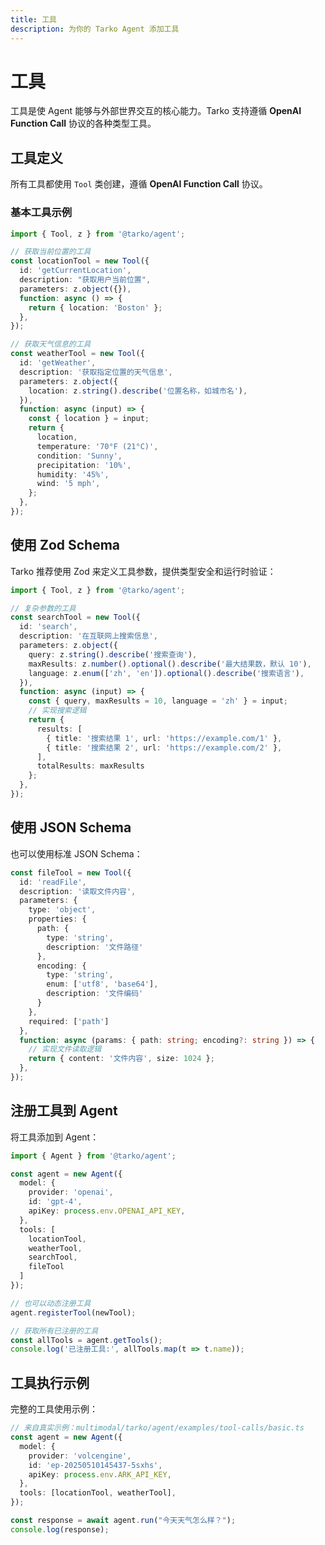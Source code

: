 ```yaml
---
title: 工具
description: 为你的 Tarko Agent 添加工具
---
```


# 工具

工具是使 Agent 能够与外部世界交互的核心能力。Tarko 支持遵循 **OpenAI Function Call** 协议的各种类型工具。

## 工具定义

所有工具都使用 `Tool` 类创建，遵循 **OpenAI Function Call** 协议。

### 基本工具示例

```typescript
import { Tool, z } from '@tarko/agent';

// 获取当前位置的工具
const locationTool = new Tool({
  id: 'getCurrentLocation',
  description: "获取用户当前位置",
  parameters: z.object({}),
  function: async () => {
    return { location: 'Boston' };
  },
});

// 获取天气信息的工具
const weatherTool = new Tool({
  id: 'getWeather',
  description: '获取指定位置的天气信息',
  parameters: z.object({
    location: z.string().describe('位置名称，如城市名'),
  }),
  function: async (input) => {
    const { location } = input;
    return {
      location,
      temperature: '70°F (21°C)',
      condition: 'Sunny',
      precipitation: '10%',
      humidity: '45%',
      wind: '5 mph',
    };
  },
});
```

## 使用 Zod Schema

Tarko 推荐使用 Zod 来定义工具参数，提供类型安全和运行时验证：

```typescript
import { Tool, z } from '@tarko/agent';

// 复杂参数的工具
const searchTool = new Tool({
  id: 'search',
  description: '在互联网上搜索信息',
  parameters: z.object({
    query: z.string().describe('搜索查询'),
    maxResults: z.number().optional().describe('最大结果数，默认 10'),
    language: z.enum(['zh', 'en']).optional().describe('搜索语言'),
  }),
  function: async (input) => {
    const { query, maxResults = 10, language = 'zh' } = input;
    // 实现搜索逻辑
    return {
      results: [
        { title: '搜索结果 1', url: 'https://example.com/1' },
        { title: '搜索结果 2', url: 'https://example.com/2' },
      ],
      totalResults: maxResults
    };
  },
});
```

## 使用 JSON Schema

也可以使用标准 JSON Schema：

```typescript
const fileTool = new Tool({
  id: 'readFile',
  description: '读取文件内容',
  parameters: {
    type: 'object',
    properties: {
      path: {
        type: 'string',
        description: '文件路径'
      },
      encoding: {
        type: 'string',
        enum: ['utf8', 'base64'],
        description: '文件编码'
      }
    },
    required: ['path']
  },
  function: async (params: { path: string; encoding?: string }) => {
    // 实现文件读取逻辑
    return { content: '文件内容', size: 1024 };
  },
});
```

## 注册工具到 Agent

将工具添加到 Agent：

```typescript
import { Agent } from '@tarko/agent';

const agent = new Agent({
  model: {
    provider: 'openai',
    id: 'gpt-4',
    apiKey: process.env.OPENAI_API_KEY,
  },
  tools: [
    locationTool,
    weatherTool,
    searchTool,
    fileTool
  ]
});

// 也可以动态注册工具
agent.registerTool(newTool);

// 获取所有已注册的工具
const allTools = agent.getTools();
console.log('已注册工具:', allTools.map(t => t.name));
```

## 工具执行示例

完整的工具使用示例：

```typescript
// 来自真实示例：multimodal/tarko/agent/examples/tool-calls/basic.ts
const agent = new Agent({
  model: {
    provider: 'volcengine',
    id: 'ep-20250510145437-5sxhs',
    apiKey: process.env.ARK_API_KEY,
  },
  tools: [locationTool, weatherTool],
});

const response = await agent.run("今天天气怎么样？");
console.log(response);
```
```
